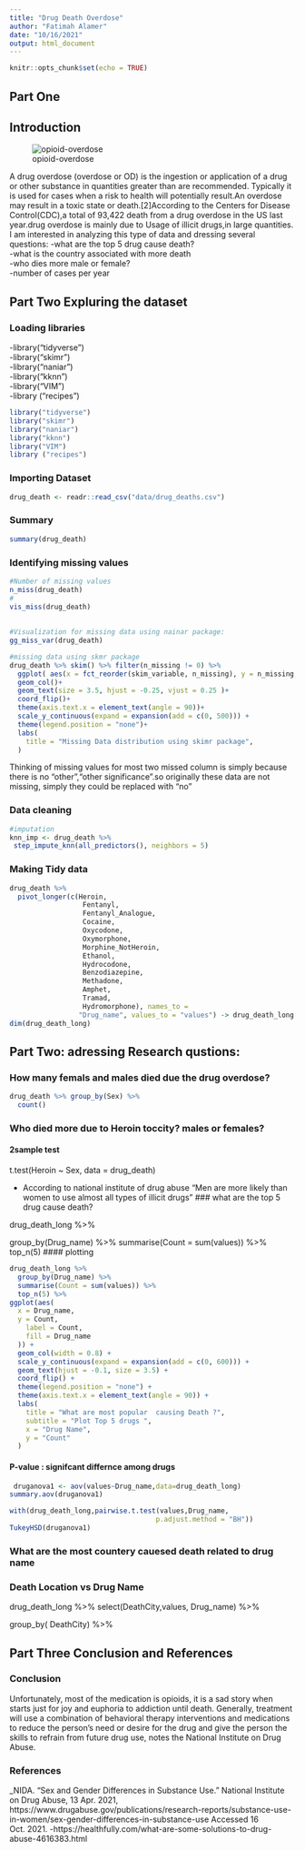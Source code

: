 ---
title: "Drug Death Overdose"
author: "Fatimah Alamer"
date: "10/16/2021"
output: html_document
---

```{r setup, include=FALSE}
knitr::opts_chunk$set(echo = TRUE)
```

## **Part One** 
## Introduction
![opioid-overdose](opioid-overdose.jpg)  

 A drug overdose (overdose or OD) is the ingestion or application of a drug or other substance in quantities greater than are recommended. Typically it is used for cases when a risk to health will potentially result.An overdose may result in a toxic state or death.[2]According to the Centers for Disease Control(CDC),a total of 93,422 death from a drug overdose in the US last year.drug overdose is mainly due to Usage of illicit drugs,in large quantities.
 I am interested in analyzing this type of data and dressing several  questions:
  -what are the top 5 drug cause death?  
  -what is the country associated with more death  
  -who dies more male or female?   
  -number of cases per year


## **Part Two** Expluring the dataset

### Loading libraries 

-library("tidyverse") \
-library("skimr") \
-library("naniar") \
-library("kknn") \
-library("VIM") \
-library ("recipes") \
```{r Load libraries,  include=FALSE}

library("tidyverse")
library("skimr")
library("naniar")
library("kknn")
library("VIM")
library ("recipes")

```

### Importing Dataset
```{r}
drug_death <- readr::read_csv("data/drug_deaths.csv")
```

### Summary
```{r}
summary(drug_death)
```

### Identifying missing values

```{r}
#Number of missing values
n_miss(drug_death)
#
vis_miss(drug_death)
  
 
#Visualization for missing data using nainar package:
gg_miss_var(drug_death)

#missing data using skmr package
drug_death %>% skim() %>% filter(n_missing != 0) %>% 
  ggplot( aes(x = fct_reorder(skim_variable, n_missing), y = n_missing, fill = skim_variable, label = n_missing))+
  geom_col()+
  geom_text(size = 3.5, hjust = -0.25, vjust = 0.25 )+
  coord_flip()+
  theme(axis.text.x = element_text(angle = 90))+
  scale_y_continuous(expand = expansion(add = c(0, 500))) +
  theme(legend.position = "none")+
  labs(
    title = "Missing Data distribution using skimr package",
  )
```
Thinking of missing values for most two missed column is simply because there is no "other","other significance".so originally these data are not missing, simply they could be replaced with "no"  

### Data cleaning 
```{r}
#imputation
knn_imp <- drug_death %>%
 step_impute_knn(all_predictors(), neighbors = 5)
```

### Making Tidy data
```{r}
drug_death %>% 
  pivot_longer(c(Heroin,
                  Fentanyl,
                  Fentanyl_Analogue,
                  Cocaine,
                  Oxycodone,
                  Oxymorphone,
                  Morphine_NotHeroin,
                  Ethanol,
                  Hydrocodone,
                  Benzodiazepine,
                  Methadone,
                  Amphet,
                  Tramad,
                  Hydromorphone), names_to = 
                 "Drug_name", values_to = "values") -> drug_death_long
dim(drug_death_long)
```


## **Part Two**: adressing Research qustions:

### How many femals and males died due the drug overdose?

```{r}
drug_death %>% group_by(Sex) %>% 
  count()
```

### Who died more due to Heroin toccity? males or females?

#### 2sample test
t.test(Heroin ~ Sex, data = drug_death)

- According to national institute of drug abuse "Men are more likely than women to use almost all types of illicit drugs"
### what are the top 5 drug cause death?

drug_death_long %>%
 
  group_by(Drug_name) %>%
  summarise(Count = sum(values)) %>%
  top_n(5) 
 #### plotting
```{r}
drug_death_long %>%
  group_by(Drug_name) %>%
  summarise(Count = sum(values)) %>%
  top_n(5) %>%
ggplot(aes(
  x = Drug_name,
  y = Count,
    label = Count,
    fill = Drug_name
  )) +
  geom_col(width = 0.8) +
  scale_y_continuous(expand = expansion(add = c(0, 600))) +
  geom_text(hjust = -0.1, size = 3.5) +
  coord_flip() +
  theme(legend.position = "none") +
  theme(axis.text.x = element_text(angle = 90)) +
  labs(
    title = "What are most popular  causing Death ?",
    subtitle = "Plot Top 5 drugs ",
    x = "Drug Name",
    y = "Count"
  )
```
 



#### P-value : signifcant differnce among drugs 
```{r}
 druganova1 <- aov(values~Drug_name,data=drug_death_long)
summary.aov(druganova1)

with(drug_death_long,pairwise.t.test(values,Drug_name, 
                                    p.adjust.method = "BH"))
TukeyHSD(druganova1)
```



### What are the most countery cauesed death related to drug name

### Death Location vs Drug Name
drug_death_long %>%  select(DeathCity,values, Drug_name) %>% 
 
  group_by( DeathCity) %>%
 
## **Part Three** Conclusion and References 
### Conclusion
 Unfortunately, most of the medication is opioids, it is a sad story when starts just for joy and euphoria to addiction until death. 
Generally, treatment will use a combination of behavioral therapy interventions and medications to reduce the person's need or desire for the drug and give the person the skills to refrain from future drug use, notes the National Institute on Drug Abuse.

### References


_NIDA. "Sex and Gender Differences in Substance Use." National Institute on Drug Abuse, 13 Apr. 2021, https://www.drugabuse.gov/publications/research-reports/substance-use-in-women/sex-gender-differences-in-substance-use Accessed 16 Oct. 2021.
-https://healthfully.com/what-are-some-solutions-to-drug-abuse-4616383.html